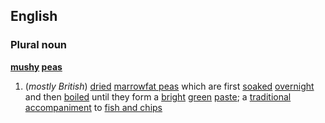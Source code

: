==English==
===Plural noun===
'''[[mushy]] [[pea]]s'''
#(''mostly British'') [[dried]] [[marrowfat pea]]s which are first [[soak]]ed [[overnight]] and then [[boil]]ed until they form a [[bright]] [[green]] [[paste]]; a [[traditional]] [[accompaniment]] to [[fish and chips]]